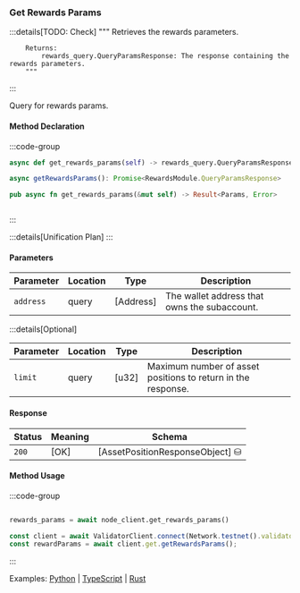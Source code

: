 ### Get Rewards Params

:::details[TODO: Check]
        """
        Retrieves the rewards parameters.

        Returns:
            rewards_query.QueryParamsResponse: The response containing the rewards parameters.
        """
:::

Query for rewards params.

#### Method Declaration

:::code-group

```python [Python]
async def get_rewards_params(self) -> rewards_query.QueryParamsResponse
```

```typescript [TypeScript]
async getRewardsParams(): Promise<RewardsModule.QueryParamsResponse>
```

```rust [Rust]
pub async fn get_rewards_params(&mut self) -> Result<Params, Error>
```

```url [API]
```

:::

:::details[Unification Plan]
:::

#### Parameters

| Parameter           | Location | Type               | Description                                                           |
| ------------------- | -------- | ------------------ | --------------------------------------------------------------------- |
| `address`           | query    | [Address]          | The wallet address that owns the subaccount.                          |

:::details[Optional]

| Parameter                     | Location | Type                      | Description                                                  |
| ----------------------------- | -------- | ------------------------- | ------------------------------------------------------------ |
| `limit`                       | query    | [u32]                     | Maximum number of asset positions to return in the response. |

#### Response

| Status | Meaning     | Schema                          |
| ------ | ----------- | ------------------------------- |
| `200`  | [OK]        | [AssetPositionResponseObject] ⛁ |

#### Method Usage

:::code-group

```rust [Rust]
```

```python [Python]
rewards_params = await node_client.get_rewards_params()
```

```typescript [TypeScript]
const client = await ValidatorClient.connect(Network.testnet().validatorConfig);
const rewardParams = await client.get.getRewardsParams();
```

:::

Examples: [Python] | [TypeScript] | [Rust]

[Python]: https://github.com/dydxprotocol/v4-clients/blob/3e8c7e1b960291b7ef273962d374d9934a5c4d33/v4-client-py-v2/examples/validator_get_example.py#L184
[TypeScript]: https://github.com/dydxprotocol/v4-clients/blob/3e8c7e1b960291b7ef273962d374d9934a5c4d33/v4-client-js/examples/validator_get_example.ts#L97
[Rust]: https://github.com/dydxprotocol/v4-clients/blob/3e8c7e1b960291b7ef273962d374d9934a5c4d33/v4-client-rs/client/examples/validator_get.rs#L116
